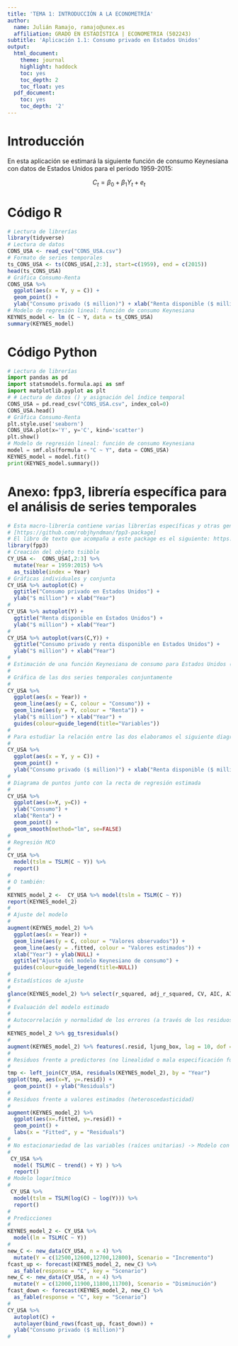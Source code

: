 ```yaml
---
title: 'TEMA 1: INTRODUCCIÓN A LA ECONOMETRÍA'
author:
  name: Julián Ramajo, ramajo@unex.es
  affiliation: GRADO EN ESTADÍSTICA | ECONOMETRIA (502243)
subtitle: 'Aplicación 1.1: Consumo privado en Estados Unidos'
output:
  html_document:
    theme: journal
    highlight: haddock
    toc: yes
    toc_depth: 2
    toc_float: yes
  pdf_document:
    toc: yes
    toc_depth: '2'
---
```


# Introducción

En esta aplicación se estimará la siguiente función de consumo Keynesiana con datos de Estados Unidos para el período 1959-2015:

$$
C_{t} = \beta_0 + \beta_1  Y_{t} + e_{t}
$$


# Código R

```r
# Lectura de librerías
library(tidyverse)
# Lectura de datos
CONS_USA <- read_csv("CONS_USA.csv")
# Formato de series temporales
ts_CONS_USA <- ts(CONS_USA[,2:3], start=c(1959), end = c(2015))
head(ts_CONS_USA)
# Gráfica Consumo-Renta
CONS_USA %>%
  ggplot(aes(x = Y, y = C)) +
  geom_point() +
  ylab("Consumo privado ($ million)") + xlab("Renta disponible ($ million)")
# Modelo de regresión lineal: función de consumo Keynesiana
KEYNES_model <- lm (C ~ Y, data = ts_CONS_USA)
summary(KEYNES_model)
```

# Código Python

```python
# Lectura de librerías
import pandas as pd
import statsmodels.formula.api as smf
import matplotlib.pyplot as plt
# # Lectura de datos () y asignación del índice temporal
CONS_USA = pd.read_csv("CONS_USA.csv", index_col=0)
CONS_USA.head()
# Gráfica Consumo-Renta
plt.style.use('seaborn')
CONS_USA.plot(x='Y', y='C', kind='scatter')
plt.show()
# Modelo de regresión lineal: función de consumo Keynesiana
model = smf.ols(formula = "C ~ Y", data = CONS_USA)
KEYNES_model = model.fit()
print(KEYNES_model.summary())
```

# Anexo: fpp3, librería específica para el análisis de series temporales

```r
# Esta macro-librería contiene varias librerías específicas y otras generales
# [https://github.com/robjhyndman/fpp3-package]
# El libro de texto que acompaña a este package es el siguiente: https://otexts.com/fpp3/
library(fpp3) 
# Creación del objeto tsibble
CY_USA <-  CONS_USA[,2:3] %>%
  mutate(Year = 1959:2015) %>%
  as_tsibble(index = Year)
# Gráficas individuales y conjunta
CY_USA %>% autoplot(C) +
  ggtitle("Consumo privado en Estados Unidos") +
  ylab("$ million") + xlab("Year")
#
CY_USA %>% autoplot(Y) +
  ggtitle("Renta disponible en Estados Unidos") +
  ylab("$ million") + xlab("Year")
#
CY_USA %>% autoplot(vars(C,Y)) +
  ggtitle("Consumo privado y renta disponible en Estados Unidos") +
  ylab("$ million") + xlab("Year")
#
# Estimación de una función Keynesiana de consumo para Estados Unidos (1959-2015)
#
# Gráfica de las dos series temporales conjuntamente
#
CY_USA %>%
  ggplot(aes(x = Year)) +
  geom_line(aes(y = C, colour = "Consumo")) +
  geom_line(aes(y = Y, colour = "Renta")) +
  ylab("$ million") + xlab("Year") +
  guides(colour=guide_legend(title="Variables"))
#
# Para estudiar la relación entre las dos elaboramos el siguiente diagrama de puntos (scatterplot)
#
CY_USA %>%
  ggplot(aes(x = Y, y = C)) +
  geom_point() +
  ylab("Consumo privado ($ million)") + xlab("Renta disponible ($ million)")
#
# Diagrama de puntos junto con la recta de regresión estimada
#
CY_USA %>%
  ggplot(aes(x=Y, y=C)) +
  ylab("Consumo") +
  xlab("Renta") +
  geom_point() +
  geom_smooth(method="lm", se=FALSE)
#
# Regresión MCO
#
CY_USA %>%
  model(tslm = TSLM(C ~ Y)) %>%
  report()
#
# O también: 
#
KEYNES_model_2 <-  CY_USA %>% model(tslm = TSLM(C ~ Y))
report(KEYNES_model_2)
#
# Ajuste del modelo
#
augment(KEYNES_model_2) %>%
  ggplot(aes(x = Year)) +
  geom_line(aes(y = C, colour = "Valores observados")) +
  geom_line(aes(y = .fitted, colour = "Valores estimados")) +
  xlab("Year") + ylab(NULL) +
  ggtitle("Ajuste del modelo Keynesiano de consumo") +
  guides(colour=guide_legend(title=NULL))
#
# Estadísticos de ajuste
#
glance(KEYNES_model_2) %>% select(r_squared, adj_r_squared, CV, AIC, AICc, BIC)
# 
# Evaluación del modelo estimado
#
# Autocorrelación y normalidad de los errores (a través de los residuos estimados)
#
KEYNES_model_2 %>% gg_tsresiduals()
#
augment(KEYNES_model_2) %>% features(.resid, ljung_box, lag = 10, dof = 2)
#
# Residuos frente a predictores (no linealidad o mala especificación funcional)
#
tmp <- left_join(CY_USA, residuals(KEYNES_model_2), by = "Year")
ggplot(tmp, aes(x=Y, y=.resid)) +
  geom_point() + ylab("Residuals")
#
# Residuos frente a valores estimados (heteroscedasticidad)
#
augment(KEYNES_model_2) %>%
  ggplot(aes(x=.fitted, y=.resid)) +
  geom_point() +
  labs(x = "Fitted", y = "Residuals")
#
# No estacionariedad de las variables (raíces unitarias) -> Modelo con tendencia determinística
#
 CY_USA %>%
  model( TSLM(C ~ trend() + Y) ) %>%
  report()
# Modelo logarítmico
#
 CY_USA %>%
  model(tslm = TSLM(log(C) ~ log(Y))) %>%
  report()
#
# Predicciones
#
KEYNES_model_2 <- CY_USA %>%
  model(lm = TSLM(C ~ Y))
#
new_C <- new_data(CY_USA, n = 4) %>%
  mutate(Y = c(12500,12600,12700,12800), Scenario = "Incremento")
fcast_up <- forecast(KEYNES_model_2, new_C) %>%
  as_fable(response = "C", key = "Scenario")
new_C <- new_data(CY_USA, n = 4) %>%
  mutate(Y = c(12000,11900,11800,11700), Scenario = "Disminución")
fcast_down <- forecast(KEYNES_model_2, new_C) %>%
  as_fable(response = "C", key = "Scenario")
#
CY_USA %>%
  autoplot(C) +
  autolayer(bind_rows(fcast_up, fcast_down)) +
  ylab("Consumo privado ($ million)")
#
```

